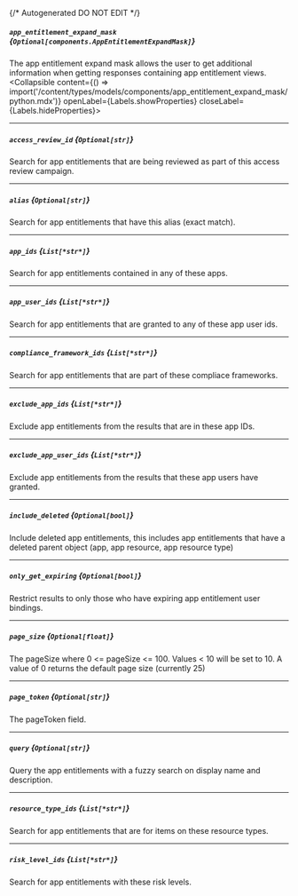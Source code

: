 {/* Autogenerated DO NOT EDIT  */}

##### `app_entitlement_expand_mask` *{`Optional[components.AppEntitlementExpandMask]`}*
The app entitlement expand mask allows the user to get additional information when getting responses containing app entitlement views.
<Collapsible content={() => import('/content/types/models/components/app_entitlement_expand_mask/python.mdx')} openLabel={Labels.showProperties} closeLabel={Labels.hideProperties}>
</Collapsible>

---
##### `access_review_id` *{`Optional[str]`}*
Search for app entitlements that are being reviewed as part of this access review campaign.

---
##### `alias` *{`Optional[str]`}*
Search for app entitlements that have this alias (exact match).

---
##### `app_ids` *{`List[*str*]`}*
Search for app entitlements contained in any of these apps.

---
##### `app_user_ids` *{`List[*str*]`}*
Search for app entitlements that are granted to any of these app user ids.

---
##### `compliance_framework_ids` *{`List[*str*]`}*
Search for app entitlements that are part of these compliace frameworks.

---
##### `exclude_app_ids` *{`List[*str*]`}*
Exclude app entitlements from the results that are in these app IDs.

---
##### `exclude_app_user_ids` *{`List[*str*]`}*
Exclude app entitlements from the results that these app users have granted.

---
##### `include_deleted` *{`Optional[bool]`}*
Include deleted app entitlements, this includes app entitlements that have a deleted parent object (app, app resource, app resource type)

---
##### `only_get_expiring` *{`Optional[bool]`}*
Restrict results to only those who have expiring app entitlement user bindings.

---
##### `page_size` *{`Optional[float]`}*
The pageSize where 0 \<\= pageSize \<\= 100. Values \< 10 will be set to 10. A value of 0 returns the default page size (currently 25)

---
##### `page_token` *{`Optional[str]`}*
The pageToken field.

---
##### `query` *{`Optional[str]`}*
Query the app entitlements with a fuzzy search on display name and description.

---
##### `resource_type_ids` *{`List[*str*]`}*
Search for app entitlements that are for items on these resource types.

---
##### `risk_level_ids` *{`List[*str*]`}*
Search for app entitlements with these risk levels.


